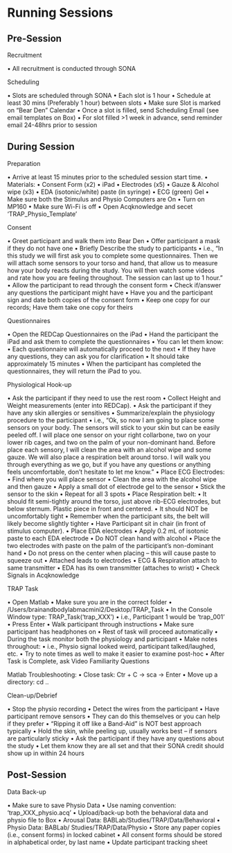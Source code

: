 # Running Sessions

## Pre-Session 
Recruitment

•	All recruitment is conducted through SONA

Scheduling

•	Slots are scheduled through SONA
•	Each slot is 1 hour
•	Schedule at least 30 mins (Preferably 1 hour) between slots
•	Make sure Slot is marked on “Bear Den” Calendar
•	Once a slot is filled, send Scheduling Email (see email templates on Box)
•	For slot filled >1 week in advance, send reminder email 24-48hrs prior to session


## During Session
Preparation

•	Arrive at least 15 minutes prior to the scheduled session start time.
•	Materials:
  •	Consent Form (x2)
  •	iPad
  •	Electrodes (x5)
  •	Gauze & Alcohol wipe (x3)
  •	EDA (isotonic/white) paste (in syringe)
  •	ECG (green) Gel
•	Make sure both the Stimulus and Physio Computers are On
•	Turn on MP160
•	Make sure Wi-Fi is off
•	Open Acqknowledge and secet ‘TRAP_Physio_Template’

Consent

•	Greet participant and walk them into Bear Den
•	Offer participant a mask if they do not have one
•	Briefly Describe the study to participants
  •	i.e., “In this study we will first ask you to complete some questionnaires. Then we will         attach some sensors to your torso and hand, that allow us to measure how your body reacts          during the study. You will then watch some videos and rate how you are feeling throughout. The     session can last up to 1 hour.”
•	Allow the participant to read through the consent form
•	Check if/answer any questions the participant might have
•	Have you and the participant sign and date both copies of the consent form
  •	Keep one copy for our records; Have them take one copy for theirs

Questionnaires

•	Open the REDCap Questionnaires on the iPad
•	Hand the participant the iPad and ask them to complete the questionnaires
  •	You can let them know:
    •	Each questionnaire will automatically proceed to the next
    •	If they have any questions, they can ask you for clarification
    •	It should take approximately 15 minutes
•	When the participant has completed the questionnaires, they will return the iPad to you.

Physiological Hook-up

•	Ask the participant if they need to use the rest room
•	Collect Height and Weight measurements (enter into REDCap).
•	Ask the participant if they have any skin allergies or sensitives
•	Summarize/explain the physiology procedure to the participant
  •	i.e., “Ok, so now I am going to place some sensors on your body. The sensors will stick to         your skin but can be easily peeled off. I will place one sensor on your right collarbone, two      on your lower rib cages, and two on the palm of your non-dominant hand. Before place each          sensory, I will clean the area with an alcohol wipe and some gauze. We will also place a           respiration belt around torso. I will walk you through everything as we go, but if you have any     questions or anything feels uncomfortable, don’t hesitate to let me know.”
•	Place ECG Electrodes:
  •	Find where you will place sensor
  •	Clean the area with the alcohol wipe and then gauze
  •	Apply a small dot of electrode gel to the sensor
  •	Stick the sensor to the skin
  •	Repeat for all 3 spots
•	Place Respiration belt:
  •	It should fit semi-tightly around the torso, just above rib-ECG electrodes, but below              sternum. Plastic piece in front and centered. 
      •	It should NOT be uncomfortably tight
      •	Remember when the participant sits, the belt will likely become slightly tighter
•	Have Participant sit in chair (in front of stimulus computer).
•	Place EDA electrodes
  •	Apply 0.2 mL of isotonic paste to each EDA electrode
  •	Do NOT clean hand with alcohol
  •	Place the two electrodes with paste on the palm of the participant’s non-dominant hand
    •	Do not press on the center when placing – this will cause paste to squeeze out
•	Attached leads to electrodes
  •	ECG & Respiration attach to same transmitter
  •	EDA has its own transmitter (attaches to wrist)
•	Check Signals in Acqknowledge

TRAP Task

•	Open Matlab
•	Make sure you are in the correct folder
  •	/Users/brainandbodylabmacmini2/Desktop/TRAP_Task
•	In the Console Window type: TRAP_Task(‘trap_XXX’)
  •	i.e., Participant 1 would be ‘trap_001’
•	Press Enter
•	Walk participant through instructions
•	Make sure participant has headphones on
•	Rest of task will proceed automatically
•	During the task monitor both the physiology and participant
  •	Make notes throughout:
    •	i.e., Physio signal looked weird, participant talked/laughed, etc.
    •	Try to note times as well to make it easier to examine post-hoc
•	After Task is Complete, ask Video Familiarity Questions

Matlab Troubleshooting:
•	Close task: Ctr + C -> sca -> Enter
•	Move up a directory: cd ..

Clean-up/Debrief

•	Stop the physio recording
•	Detect the wires from the participant
•	Have participant remove sensors
  •	They can do this themselves or you can help if they prefer
    •	“Ripping it off like a Band-Aid” is NOT best approach typically
    •	Hold the skin, while peeling up, usually works best – if sensors are particularly sticky
•	Ask the participant if they have any questions about the study
•	Let them know they are all set and that their SONA credit should show up in within 24 hours

## Post-Session
Data Back-up

•	Make sure to save Physio Data
  •	Use naming convention: ‘trap_XXX_physio.acq’
•	Upload/back-up both the behavioral data and physio file to Box
  •	Arousal Data: BABLab/Studies/TRAP/Data/Behavioral
  •	Physio Data: BABLab/ Studies/TRAP/Data/Physio
•	Store any paper copies (i.e., consent forms) in locked cabinet
  •	All consent forms should be stored in alphabetical order, by last name
•	Update participant tracking sheet
